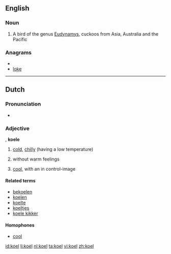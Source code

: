 ==English==
{{wikipedia}}
===Noun===
{{en-noun}}

# A bird of the genus [[Eudynamys]], cuckoos from Asia, Australia and the Pacific

<!--very melodious voice. (In India, the word "koel" is synonymous to "nightingale")-->

===Anagrams===
* {{alphagram|eklo}}
* [[loke#English|loke]]

----

==Dutch==

===Pronunciation===
* {{audio|Nl-koel.ogg|Audio}}

===Adjective===
{{infl|nl|adjective}}, '''koele'''

# {{literally|lang=nl}} [[cold]], [[chilly]] (having a low temperature)
# {{figuratively|lang=nl}} without warm feelings
# {{figuratively|lang=nl}} [[cool]], with an in control-image

====Related terms====
* [[bekoelen]]
* [[koelen]]
* [[koelte]]
* [[koeltjes]]
* [[koele kikker]]

====Homophones====
* [[cool#Dutch|cool]]

[[id:koel]]
[[li:koel]]
[[nl:koel]]
[[ta:koel]]
[[vi:koel]]
[[zh:koel]]